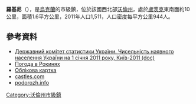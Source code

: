 {{No footnotes|time=2015-09-16T15:14:25+00:00}}
{{coord|50|49|55|N|25|16|9|E|scale:30000|display=title}}

'''羅基尼'''（{{lang-uk|Рокині}}），是[[烏克蘭|烏克蘭]]的市級鎮，位於該國西北部[[沃倫州|沃倫州]]，處於[[盧茨克|盧茨克]]東南面約10公里，面積1.6平方公里，2011年人口1,511，人口密度每平方公里944人。

==參考資料==
*[https://web.archive.org/web/20121010205321/http://stat6.stat.lviv.ua/PXWEB2007/ukr/publ/2011/chnas.zip Державний комітет статистики України. Чисельність наявного населення України на 1 січня 2011 року, Київ-2011 (doc)]
* [http://www.gismeteo.ua/ua/weather-rokyni-13150/ Погода в Рокинях] {{Wayback|url=http://www.gismeteo.ua/ua/weather-rokyni-13150/ |date=20141103115352 }}
* [http://w1.c1.rada.gov.ua/pls/z7502/A005?rdat1=20.10.2003&rf7571=4037 Облікова картка]{{dead link|date=2018年4月 |bot=InternetArchiveBot |fix-attempted=yes }}
* [http://www.castles.com.ua/rokyni.html castles.com] {{Wayback|url=http://www.castles.com.ua/rokyni.html |date=20190216152702 }}
* [https://web.archive.org/web/20151117020917/http://podorozh.info/?view=ob&kod=4015 podorozh.info]

{{DEFAULTSORT:Рокині}}
[[Category:沃倫州市級鎮|Category:沃倫州市級鎮]]


{{Volyn-geo-stub}}